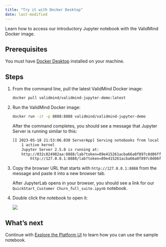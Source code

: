 ```yaml
---
title: "Try it with Docker Desktop"
date: last-modified
---
```


Learn how to access our introductory Jupyter notebook with the ValidMind Docker image.

## Prerequisites

You must have [Docker Desktop](https://www.docker.com/products/docker-desktop/) installed on your machine. 

## Steps

1. From the command line, pull the latest ValidMind Docker image:

   ```bash
   docker pull validmind/validmind-jupyter-demo:latest
   ```

2. Run the ValidMind Docker image:

   ```bash
   docker run -it -p 8888:8888 validmind/validmind-jupyter-demo
   ```

   After the command completes, you should see a message that Jupyter Server is running similar to this: 

   ```bash
   [I 2023-05-18 21:53:06.030 ServerApp] Serving notebooks from local directory: /app
       1 active kernel
       Jupyter Server 2.5.0 is running at:
       http://032c824982aa:8888/lab?token=89e415261acba66a0f897c0d06ffdacfff9340553e65a626
           http://127.0.0.1:8888/lab?token=89e415261acba66a0f897c0d06ffdacfff9340553e65a626
   ```

3. Copy the browser URL that starts with `http://127.0.0.1:8888` from the message and paste it into a new browser tab.

   After JupyterLab opens in your browser, you should see a link for our `QuickStart_Customer Churn_full_suite.ipynb` notebook.

4. Double click the notebook to open it:

   ![](dashboard-jupyterlab.png)

<!---
## Troubleshooting

[Include any common issues or errors that may arise during the task and how to resolve them.]

--->

## What's next

Continue with [Explore the Platform UI](quickstart-explore-sample-model-documentation.qmd) to learn how you can use the sample notebook.

